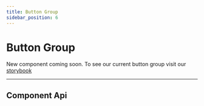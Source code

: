 ```yaml
--- 
title: Button Group 
sidebar_position: 6
---
```

 

# Button Group

<!-- Description of component -->

<div className="font-xs font-light font--subhead">

New component coming soon. To see our current button group visit our [storybook](https://react.wpds.preview.now.washingtonpost.com/?path=/story/buttongroup--default)

</div>



---
## Component Api